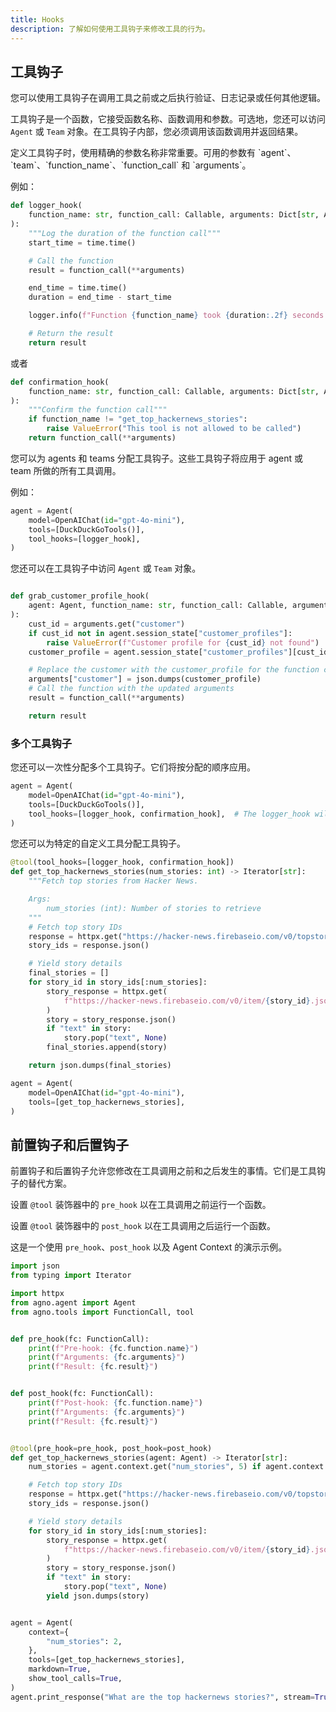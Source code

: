 ```yaml
---
title: Hooks
description: 了解如何使用工具钩子来修改工具的行为。
---
```


## 工具钩子
您可以使用工具钩子在调用工具之前或之后执行验证、日志记录或任何其他逻辑。

工具钩子是一个函数，它接受函数名称、函数调用和参数。可选地，您还可以访问 `Agent` 或 `Team` 对象。在工具钩子内部，您必须调用该函数调用并返回结果。

<Note>
定义工具钩子时，使用精确的参数名称非常重要。可用的参数有 `agent`、`team`、`function_name`、`function_call` 和 `arguments`。
</Note>

例如：

```python
def logger_hook(
    function_name: str, function_call: Callable, arguments: Dict[str, Any]
):
    """Log the duration of the function call"""
    start_time = time.time()

    # Call the function
    result = function_call(**arguments)

    end_time = time.time()
    duration = end_time - start_time

    logger.info(f"Function {function_name} took {duration:.2f} seconds to execute")

    # Return the result
    return result
```

或者

```python
def confirmation_hook(
    function_name: str, function_call: Callable, arguments: Dict[str, Any]
):
    """Confirm the function call"""
    if function_name != "get_top_hackernews_stories":
        raise ValueError("This tool is not allowed to be called")
    return function_call(**arguments)
```

您可以为 agents 和 teams 分配工具钩子。这些工具钩子将应用于 agent 或 team 所做的所有工具调用。

例如：

```python
agent = Agent(
    model=OpenAIChat(id="gpt-4o-mini"),
    tools=[DuckDuckGoTools()],
    tool_hooks=[logger_hook],
)
```

您还可以在工具钩子中访问 `Agent` 或 `Team` 对象。

```python

def grab_customer_profile_hook(
    agent: Agent, function_name: str, function_call: Callable, arguments: Dict[str, Any]
):
    cust_id = arguments.get("customer")
    if cust_id not in agent.session_state["customer_profiles"]:
        raise ValueError(f"Customer profile for {cust_id} not found")
    customer_profile = agent.session_state["customer_profiles"][cust_id]

    # Replace the customer with the customer_profile for the function call
    arguments["customer"] = json.dumps(customer_profile)
    # Call the function with the updated arguments
    result = function_call(**arguments)

    return result
```

### 多个工具钩子

您还可以一次性分配多个工具钩子。它们将按分配的顺序应用。

```python
agent = Agent(
    model=OpenAIChat(id="gpt-4o-mini"),
    tools=[DuckDuckGoTools()],
    tool_hooks=[logger_hook, confirmation_hook],  # The logger_hook will run on the outer layer, and the confirmation_hook will run on the inner layer
)
```

您还可以为特定的自定义工具分配工具钩子。

```python
@tool(tool_hooks=[logger_hook, confirmation_hook])
def get_top_hackernews_stories(num_stories: int) -> Iterator[str]:
    """Fetch top stories from Hacker News.

    Args:
        num_stories (int): Number of stories to retrieve
    """
    # Fetch top story IDs
    response = httpx.get("https://hacker-news.firebaseio.com/v0/topstories.json")
    story_ids = response.json()

    # Yield story details
    final_stories = []
    for story_id in story_ids[:num_stories]:
        story_response = httpx.get(
            f"https://hacker-news.firebaseio.com/v0/item/{story_id}.json"
        )
        story = story_response.json()
        if "text" in story:
            story.pop("text", None)
        final_stories.append(story)

    return json.dumps(final_stories)

agent = Agent(
    model=OpenAIChat(id="gpt-4o-mini"),
    tools=[get_top_hackernews_stories],
)
```

## 前置钩子和后置钩子

前置钩子和后置钩子允许您修改在工具调用之前和之后发生的事情。它们是工具钩子的替代方案。

设置 `@tool` 装饰器中的 `pre_hook` 以在工具调用之前运行一个函数。

设置 `@tool` 装饰器中的 `post_hook` 以在工具调用之后运行一个函数。

这是一个使用 `pre_hook`、`post_hook` 以及 Agent Context 的演示示例。

```python pre_and_post_hooks.py
import json
from typing import Iterator

import httpx
from agno.agent import Agent
from agno.tools import FunctionCall, tool


def pre_hook(fc: FunctionCall):
    print(f"Pre-hook: {fc.function.name}")
    print(f"Arguments: {fc.arguments}")
    print(f"Result: {fc.result}")


def post_hook(fc: FunctionCall):
    print(f"Post-hook: {fc.function.name}")
    print(f"Arguments: {fc.arguments}")
    print(f"Result: {fc.result}")


@tool(pre_hook=pre_hook, post_hook=post_hook)
def get_top_hackernews_stories(agent: Agent) -> Iterator[str]:
    num_stories = agent.context.get("num_stories", 5) if agent.context else 5

    # Fetch top story IDs
    response = httpx.get("https://hacker-news.firebaseio.com/v0/topstories.json")
    story_ids = response.json()

    # Yield story details
    for story_id in story_ids[:num_stories]:
        story_response = httpx.get(
            f"https://hacker-news.firebaseio.com/v0/item/{story_id}.json"
        )
        story = story_response.json()
        if "text" in story:
            story.pop("text", None)
        yield json.dumps(story)


agent = Agent(
    context={
        "num_stories": 2,
    },
    tools=[get_top_hackernews_stories],
    markdown=True,
    show_tool_calls=True,
)
agent.print_response("What are the top hackernews stories?", stream=True)
```